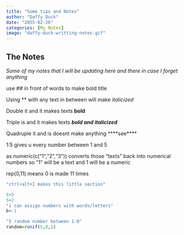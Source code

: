 ```yaml
---
title: "Some tips and Notes"
author: "Daffy Duck"
date: "2055-02-26"
categories: [My Notes]
image: "daffy-duck-writting-notes.gif"
---
```


## The Notes

*Some of my notes that I will be updating here and there in case I forget anything*

use \## in front of words to make bold title

Using \*\* with any text in between will make *italicized*

Double it and it makes texts **bold**

Triple is and it makes texts ***bold and italicized***

Quadruple it and is doesnt make anything \*\*\*\*see\*\*\*\*

1:5 gives u every number between 1 and 5

as.numeric(c("1","2","3")) converts those "texts" back into numerical numbers so "1" will be a text and 1 will be a numeric

rep(0,11) means 0 is made 11 times

```r

"ctrl+alt+I makes this little section"

```

```r
5+5
5+2
"i can assign numbers with words/letters"
b<-1

"5 random number between 1-0"
random=runif(5,0,1)

```
